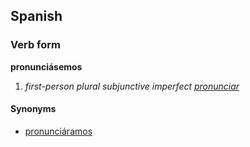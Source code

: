 ==Spanish==
===Verb form===
'''pronunciásemos'''

# ''first-person plural subjunctive imperfect [[pronunciar]]''

====Synonyms====
*[[pronunciáramos]]